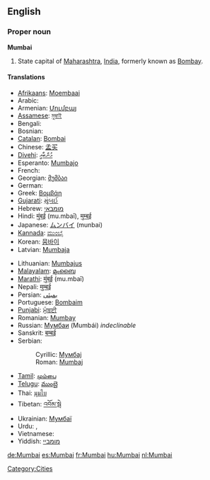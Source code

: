 ==English==

===Proper noun===
'''Mumbai'''

# State capital of [[Maharashtra]], [[India]], formerly known as [[Bombay]].

====Translations====
{{trans-top|state capital of Maharashtra}}
* [[Afrikaans]]: [[Moembaai]]
* Arabic: {{term|sc=Arab|ممباي}}
* Armenian: [[Մումբայ]]
* [[Assamese]]: [[মুম্বাই]]
* Bengali: {{t-|bn|মুম্বাই|sc=Beng|xs=Bengali}}
* Bosnian: {{t-|bs|Mumbaj|m}}
* [[Catalan]]: [[Bombai]]
* Chinese: [[孟买]]
* [[Divehi]]: [[މުންބާއީ]]
* Esperanto: [[Mumbajo]]
* French: {{t+|fr|Bombay|f}}
* Georgian: [[მუმბაი]]
* German: {{t+|de|Mumbai|n}}
* Greek: [[Βομβάη]]
* [[Gujarati]]: [[મુંબઈ]]
* Hebrew: [[מומבאי]]
* Hindi: [[मुंबई]] (mu.mbaī), [[मुम्बई]]
* Japanese: [[ムンバイ]] (munbai)
* [[Kannada]]: [[ಮುಂಬೈ]]
* Korean: [[뭄바이]]
* Latvian: [[Mumbaja]]
{{trans-mid}}
* Lithuanian: [[Mumbajus]]
* [[Malayalam]]: [[മുംബൈ]]
* [[Marathi]]: [[मुंबई]] (mu.mbaī)
* Nepali: [[मुम्बई]]
* Persian: [[بمبئی]]
* Portuguese: [[Bombaim]]
* [[Punjabi]]: [[ਮੁੰਬਈ]]
* Romanian: [[Mumbay]]
* Russian: [[Мумбаи]] (Mumbái) ''indeclinable''
* Sanskrit: [[बम्बई]]
* Serbian:
*: Cyrillic: [[Мумбај#Serbian|Мумбај]] {{m}}
*: Roman: [[Mumbaj#Serbian|Mumbaj]] {{m}}
* [[Tamil]]: [[மும்பை]]
* [[Telugu]]: [[ముంబై]]
* Thai: [[มุมไบ]]
* Tibetan: [[འབོམ་སྦེ]]
* Ukrainian: [[Мумбаї]]
* Urdu: {{ur-Arab|[[ممبئ|مُمبئ]]}}, {{ur-Arab|[[ممبئی]]}}
* Vietnamese: {{t-|vi|Mumbai|xs=Vietnamese}}
* Yiddish: [[מומביי]]
{{trans-bottom}}

[[Category:Cities]]

[[de:Mumbai]]
[[es:Mumbai]]
[[fr:Mumbai]]
[[hu:Mumbai]]
[[nl:Mumbai]]